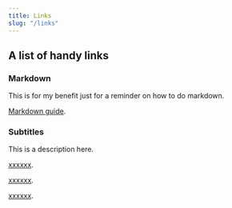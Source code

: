 ```yaml
---
title: Links
slug: "/links"
---
```


## A list of handy links

### Markdown

This is for my benefit just for a reminder on how to do markdown.

[Markdown guide](https://www.markdownguide.org/basic-syntax/).

### Subtitles

This is a description here.

[xxxxxx](#).

[xxxxxx](#).

[xxxxxx](#).